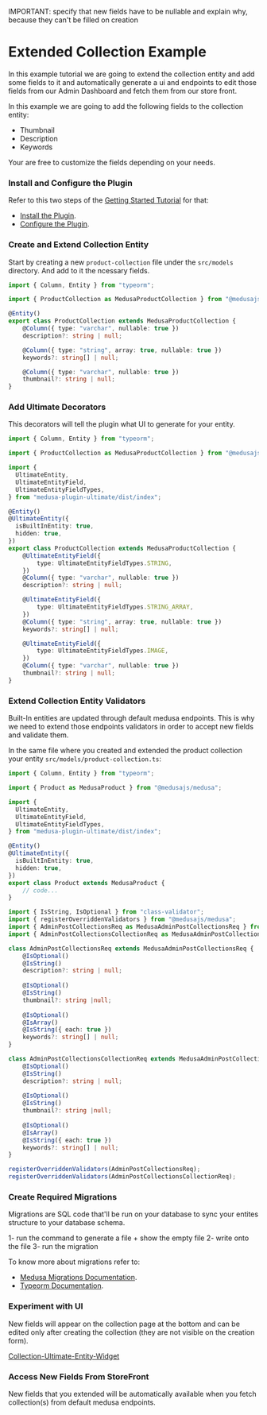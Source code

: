 IMPORTANT: specify that new fields have to be nullable and explain why, because they can't be filled on creation

# Extended Collection Example

In this example tutorial we are going to extend the collection entity and add some fields to it and automatically generate a ui and endpoints to edit those fields from our Admin Dashboard and fetch them from our store front.

In this example we are going to add the following fields to the collection entity:
- Thumbnail
- Description
- Keywords

Your are free to customize the fields depending on your needs.


<Steps>

### Install and Configure the Plugin

Refer to this two steps of the [Getting Started Tutorial](/getting-started) for that:
- [Install the Plugin](/getting-started/installation).
- [Configure the Plugin](/getting-started/configuration).

### Create and Extend Collection Entity

Start by creating a new `product-collection` file under the `src/models` directory. And add to it the ncessary fields. 

```ts filename="src/models/product-collection.ts" showLineNumbers copy
import { Column, Entity } from "typeorm";

import { ProductCollection as MedusaProductCollection } from "@medusajs/medusa";

@Entity()
export class ProductCollection extends MedusaProductCollection {
    @Column({ type: "varchar", nullable: true })
    description?: string | null;

    @Column({ type: "string", array: true, nullable: true })
    keywords?: string[] | null;

    @Column({ type: "varchar", nullable: true })
    thumbnail?: string | null;
}
```

### Add Ultimate Decorators

This decorators will tell the plugin what UI to generate for your entity.

```ts {5-9,12-15,17-19,23-25,29-31} filename="src/models/product-collection.ts" showLineNumbers copy
import { Column, Entity } from "typeorm";

import { ProductCollection as MedusaProductCollection } from "@medusajs/medusa";

import {
  UltimateEntity,
  UltimateEntityField,
  UltimateEntityFieldTypes,
} from "medusa-plugin-ultimate/dist/index";

@Entity()
@UltimateEntity({
  isBuiltInEntity: true,
  hidden: true,
})
export class ProductCollection extends MedusaProductCollection {
    @UltimateEntityField({
        type: UltimateEntityFieldTypes.STRING,
    })
    @Column({ type: "varchar", nullable: true })
    description?: string | null;

    @UltimateEntityField({
        type: UltimateEntityFieldTypes.STRING_ARRAY,
    })
    @Column({ type: "string", array: true, nullable: true })
    keywords?: string[] | null;

    @UltimateEntityField({
        type: UltimateEntityFieldTypes.IMAGE,
    })
    @Column({ type: "varchar", nullable: true })
    thumbnail?: string | null;
}
```

### Extend Collection Entity Validators

Built-In entities are updated through default medusa endpoints. This is why we need to extend those endpoints validators in order to accept new fields and validate them.

In the same file where you created and extended the product collection your entity `src/models/product-collection.ts`:

```ts {20-56} filename="src/models/product-collection.ts" copy showLineNumbers
import { Column, Entity } from "typeorm";

import { Product as MedusaProduct } from "@medusajs/medusa";

import {
  UltimateEntity,
  UltimateEntityField,
  UltimateEntityFieldTypes,
} from "medusa-plugin-ultimate/dist/index";

@Entity()
@UltimateEntity({
  isBuiltInEntity: true,
  hidden: true,
})
export class Product extends MedusaProduct {
    // code...
}

import { IsString, IsOptional } from "class-validator";
import { registerOverriddenValidators } from "@medusajs/medusa";
import { AdminPostCollectionsReq as MedusaAdminPostCollectionsReq } from "@medusajs/medusa/dist/api/routes/admin/collections/create-collection";
import { AdminPostCollectionsCollectionReq as MedusaAdminPostCollectionsCollectionReq } from "@medusajs/medusa/dist/api/routes/admin/collections/update-collection";

class AdminPostCollectionsReq extends MedusaAdminPostCollectionsReq {
    @IsOptional()
    @IsString()
    description?: string | null;
    
    @IsOptional()
    @IsString()
    thumbnail?: string |null;
    
    @IsOptional()
    @IsArray()
    @IsString({ each: true })
    keywords?: string[] | null;
}

class AdminPostCollectionsCollectionReq extends MedusaAdminPostCollectionsCollectionReq {
    @IsOptional()
    @IsString()
    description?: string | null;
    
    @IsOptional()
    @IsString()
    thumbnail?: string |null;
    
    @IsOptional()
    @IsArray()
    @IsString({ each: true })
    keywords?: string[] | null;
}

registerOverriddenValidators(AdminPostCollectionsReq);
registerOverriddenValidators(AdminPostCollectionsCollectionReq);
```

### Create Required Migrations

Migrations are SQL code that'll be run on your database to sync your entites structure to your database schema.

1- run the command to generate a file + show the empty file
2- write onto the file
3- run the migration

To know more about migrations refer to:
- [Medusa Migrations Documentation](https://example.com).
- [Typeorm Documentation](https://example.com).


### Experiment with UI

New fields will appear on the collection page at the bottom and can be edited only after creating the collection (they are not visible on the creation form).

[Collection-Ultimate-Entity-Widget](/)

### Access New Fields From StoreFront

New fields that you extended will be automatically available when you fetch collection(s) from default medusa endpoints.

</Steps>